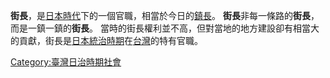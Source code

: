 '''街長'''，是[[日本時代|日本時代]]下的一個官職，相當於今日的[[鎮長|鎮長]]。
'''街長'''非每一條路的'''街長'''，而是一鎮一鎮的'''街長'''。
當時的街長權利並不高，但對當地的地方建設卻有相當大的貢獻，街長是[[台灣日治時期|日本統治時期]]在[[台灣|台灣]]的特有官職。

[[Category:臺灣日治時期社會|Category:臺灣日治時期社會]]